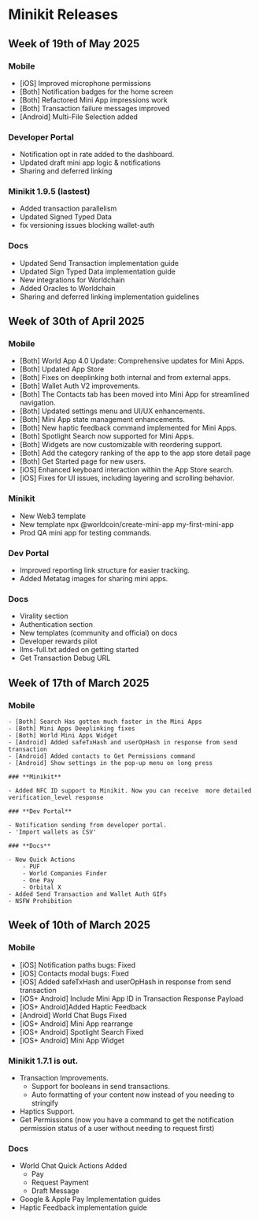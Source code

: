 # Minikit Releases

## Week of 19th of May 2025

### **Mobile**

-   [iOS] Improved microphone permissions
-   [Both] Notification badges for the home screen
-   [Both] Refactored Mini App impressions work
-   [Both] Transaction failure messages improved
-   [Android] Multi-File Selection added

### **Developer Portal**

-   Notification opt in rate added to the dashboard.
-   Updated draft mini app logic & notifications
-   Sharing and deferred linking

### **Minikit 1.9.5 (lastest)**

-   Added transaction parallelism
-   Updated Signed Typed Data
-   fix versioning issues blocking wallet-auth

### **Docs**

-   Updated Send Transaction implementation guide
-   Updated Sign Typed Data implementation guide
-   New integrations for Worldchain
-   Added Oracles to Worldchain
-   Sharing and deferred linking implementation guidelines

## Week of 30th of April 2025

### **Mobile**

-   [Both] World App 4.0 Update: Comprehensive updates for Mini Apps.
-   [Both] Updated App Store
-   [Both] Fixes on deeplinking both internal and from external apps.
-   [Both] Wallet Auth V2 improvements.
-   [Both] The Contacts tab has been moved into Mini App for streamlined navigation.
-   [Both] Updated settings menu and UI/UX enhancements.
-   [Both] Mini App state management enhancements.
-   [Both] New haptic feedback command implemented for Mini Apps.
-   [Both] Spotlight Search now supported for Mini Apps.
-   [Both] Widgets are now customizable with reordering support.
-   [Both] Add the category ranking of the app to the app store detail page
-   [Both] Get Started page for new users.
-   [iOS] Enhanced keyboard interaction within the App Store search.
-   [iOS] Fixes for UI issues, including layering and scrolling behavior.

### **Minikit**

-   New Web3 template
-   New template npx @worldcoin/create-mini-app my-first-mini-app
-   Prod QA mini app for testing commands.

### **Dev Portal**

-   Improved reporting link structure for easier tracking.
-   Added Metatag images for sharing mini apps.

### Docs

-   Virality section
-   Authentication section
-   New templates (community and official) on docs
-   Developer rewards pilot
-   llms-full.txt added on getting started
-   Get Transaction Debug URL

## Week of 17th of March 2025

### **Mobile**

    - [Both] Search Has gotten much faster in the Mini Apps
    - [Both] Mini Apps Deeplinking fixes
    - [Both] World Mini Apps Widget
    - [Android] Added safeTxHash and userOpHash in response from send transaction
    - [Android] Added contacts to Get Permissions command
    - [Android] Show settings in the pop-up menu on long press

    ### **Minikit**

    - Added NFC ID support to Minikit. Now you can receive  more detailed verification_level response

    ### **Dev Portal**

    - Notification sending from developer portal.
    - 'Import wallets as CSV'

    ### **Docs**

    - New Quick Actions
        - PUF
        - World Companies Finder
        - One Pay
        - Orbital X
    - Added Send Transaction and Wallet Auth GIFs
    - NSFW Prohibition

## Week of 10th of March 2025

### **Mobile**

-   [iOS] Notification paths bugs: Fixed
-   [iOS] Contacts modal bugs: Fixed
-   [iOS] Added safeTxHash and userOpHash in response from send transaction
-   [iOS+ Android] Include Mini App ID in Transaction Response Payload
-   [iOS+ Android]Added Haptic Feedback
-   [Android] World Chat Bugs Fixed
-   [iOS+ Android] Mini App rearrange
-   [iOS+ Android] Spotlight Search Fixed
-   [iOS+ Android] Mini App Widget

### **Minikit 1.7.1 is out.**

-   Transaction Improvements.
    -   Support for booleans in send transactions.
    -   Auto formatting of your content now instead of you needing to stringify
-   Haptics Support.
-   Get Permissions (now you have a command to get the notification permission status of a user without needing to request first)

### **Docs**

-   World Chat Quick Actions Added
    -   Pay
    -   Request Payment
    -   Draft Message
-   Google & Apple Pay Implementation guides
-   Haptic Feedback implementation guide

